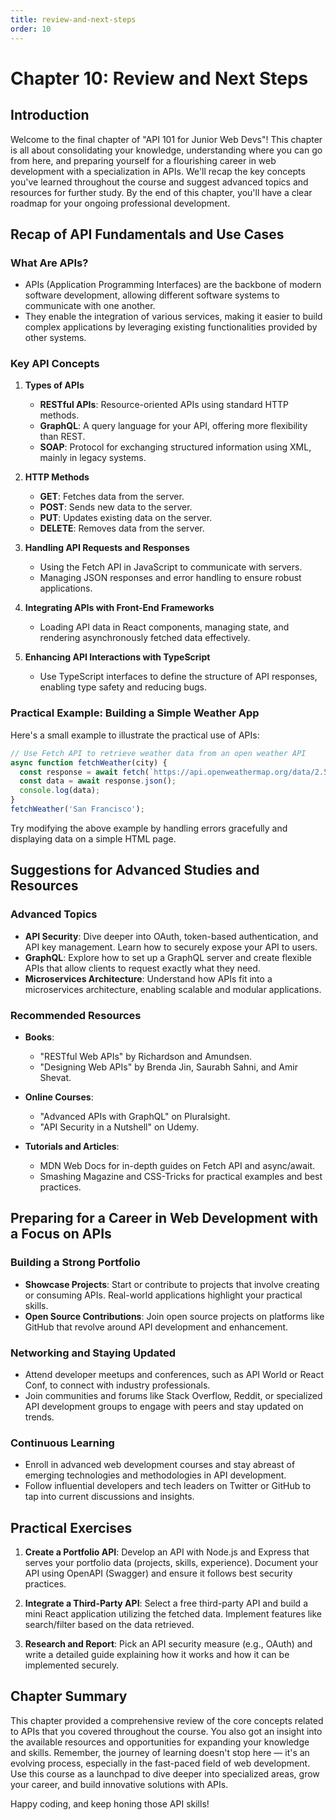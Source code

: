 ```yaml
---
title: review-and-next-steps
order: 10
---
```


# Chapter 10: Review and Next Steps

## Introduction

Welcome to the final chapter of "API 101 for Junior Web Devs"! This chapter is all about consolidating your knowledge, understanding where you can go from here, and preparing yourself for a flourishing career in web development with a specialization in APIs. We'll recap the key concepts you've learned throughout the course and suggest advanced topics and resources for further study. By the end of this chapter, you'll have a clear roadmap for your ongoing professional development.

## Recap of API Fundamentals and Use Cases

### What Are APIs?

- APIs (Application Programming Interfaces) are the backbone of modern software development, allowing different software systems to communicate with one another.
- They enable the integration of various services, making it easier to build complex applications by leveraging existing functionalities provided by other systems.

### Key API Concepts

1. **Types of APIs**
   - **RESTful APIs**: Resource-oriented APIs using standard HTTP methods.
   - **GraphQL**: A query language for your API, offering more flexibility than REST.
   - **SOAP**: Protocol for exchanging structured information using XML, mainly in legacy systems.

2. **HTTP Methods**
   - **GET**: Fetches data from the server.
   - **POST**: Sends new data to the server.
   - **PUT**: Updates existing data on the server.
   - **DELETE**: Removes data from the server.

3. **Handling API Requests and Responses**
   - Using the Fetch API in JavaScript to communicate with servers.
   - Managing JSON responses and error handling to ensure robust applications.

4. **Integrating APIs with Front-End Frameworks**
   - Loading API data in React components, managing state, and rendering asynchronously fetched data effectively.

5. **Enhancing API Interactions with TypeScript**
   - Use TypeScript interfaces to define the structure of API responses, enabling type safety and reducing bugs.

### Practical Example: Building a Simple Weather App

Here's a small example to illustrate the practical use of APIs:

```javascript
// Use Fetch API to retrieve weather data from an open weather API
async function fetchWeather(city) {
  const response = await fetch(`https://api.openweathermap.org/data/2.5/weather?q=${city}&appid=YOUR_API_KEY`);
  const data = await response.json();
  console.log(data);
}
fetchWeather('San Francisco');
```

Try modifying the above example by handling errors gracefully and displaying data on a simple HTML page.

## Suggestions for Advanced Studies and Resources

### Advanced Topics

- **API Security**: Dive deeper into OAuth, token-based authentication, and API key management. Learn how to securely expose your API to users.
- **GraphQL**: Explore how to set up a GraphQL server and create flexible APIs that allow clients to request exactly what they need.
- **Microservices Architecture**: Understand how APIs fit into a microservices architecture, enabling scalable and modular applications.

### Recommended Resources

- **Books**: 
  - "RESTful Web APIs" by Richardson and Amundsen.
  - "Designing Web APIs" by Brenda Jin, Saurabh Sahni, and Amir Shevat.

- **Online Courses**: 
  - "Advanced APIs with GraphQL" on Pluralsight.
  - "API Security in a Nutshell" on Udemy.

- **Tutorials and Articles**:
  - MDN Web Docs for in-depth guides on Fetch API and async/await.
  - Smashing Magazine and CSS-Tricks for practical examples and best practices.

## Preparing for a Career in Web Development with a Focus on APIs

### Building a Strong Portfolio

- **Showcase Projects**: Start or contribute to projects that involve creating or consuming APIs. Real-world applications highlight your practical skills.
- **Open Source Contributions**: Join open source projects on platforms like GitHub that revolve around API development and enhancement.

### Networking and Staying Updated

- Attend developer meetups and conferences, such as API World or React Conf, to connect with industry professionals.
- Join communities and forums like Stack Overflow, Reddit, or specialized API development groups to engage with peers and stay updated on trends.

### Continuous Learning

- Enroll in advanced web development courses and stay abreast of emerging technologies and methodologies in API development.
- Follow influential developers and tech leaders on Twitter or GitHub to tap into current discussions and insights.

## Practical Exercises

1. **Create a Portfolio API**: Develop an API with Node.js and Express that serves your portfolio data (projects, skills, experience). Document your API using OpenAPI (Swagger) and ensure it follows best security practices.

2. **Integrate a Third-Party API**: Select a free third-party API and build a mini React application utilizing the fetched data. Implement features like search/filter based on the data retrieved.

3. **Research and Report**: Pick an API security measure (e.g., OAuth) and write a detailed guide explaining how it works and how it can be implemented securely.

## Chapter Summary

This chapter provided a comprehensive review of the core concepts related to APIs that you covered throughout the course. You also got an insight into the available resources and opportunities for expanding your knowledge and skills. Remember, the journey of learning doesn't stop here — it's an evolving process, especially in the fast-paced field of web development. Use this course as a launchpad to dive deeper into specialized areas, grow your career, and build innovative solutions with APIs.

Happy coding, and keep honing those API skills!